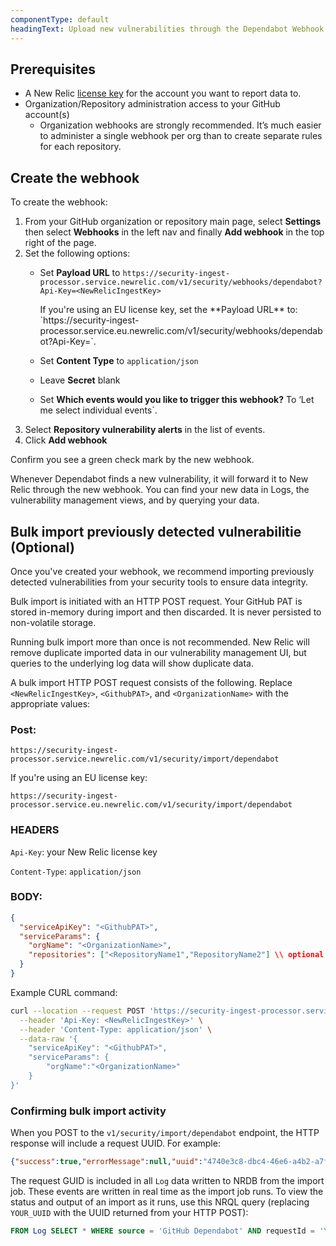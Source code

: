 ```yaml
---
componentType: default
headingText: Upload new vulnerabilities through the Dependabot Webhook Integration
---
```


## Prerequisites

* A New Relic [license key](/docs/accounts-partnerships/install-new-relic/account-setup/license-key) for the account you want to report data to.
* Organization/Repository administration access to your GitHub account(s)
  * Organization webhooks are strongly recommended. It’s much easier to administer a single webhook per org than to create separate rules for each repository.

## Create the webhook

To create the webhook:

1. From your GitHub organization or repository main page, select **Settings** then select **Webhooks** in the left nav and finally **Add webhook** in the top right of the page.
2. Set the following options:
   * Set **Payload URL** to `https://security-ingest-processor.service.newrelic.com/v1/security/webhooks/dependabot?Api-Key=<NewRelicIngestKey>`

   

     <Callout variant="important">
         If you're using an EU license key, set the **Payload URL** to: `https://security-ingest-processor.service.eu.newrelic.com/v1/security/webhooks/dependabot?Api-Key=<NewRelicIngestKey>`.
      </Callout>


   * Set **Content Type** to `application/json`
   * Leave **Secret** blank
   * Set **Which events would you like to trigger this webhook?** To ‘Let me select individual events\`.
3. Select **Repository vulnerability alerts** in the list of events.
4. Click **Add webhook**

Confirm you see a green check mark by the new webhook.

Whenever Dependabot finds a new vulnerability, it will forward it to New Relic through the new webhook. You can find your new data in Logs, the vulnerability management views, and by querying your data.

## Bulk import previously detected vulnerabilitie (Optional)

Once you've created your webhook, we recommend importing previously detected vulnerabilities from your security tools to ensure data integrity.

Bulk import is initiated with an HTTP POST request. Your GitHub PAT is stored in-memory during import and then discarded. It is never persisted to non-volatile storage.

<Callout variant="caution">
  Running bulk import more than once is not recommended. New Relic will remove duplicate imported data in our vulnerability management UI, but queries to the underlying log data will show duplicate data.
</Callout>

A bulk import HTTP POST request consists of the following. Replace `<NewRelicIngestKey>`, `<GithubPAT>`, and `<OrganizationName>` with the appropriate values:

### Post:

```
https://security-ingest-processor.service.newrelic.com/v1/security/import/dependabot
```

If you're using an EU license key:

```
https://security-ingest-processor.service.eu.newrelic.com/v1/security/import/dependabot
```

### HEADERS

`Api-Key`: your New Relic license key

`Content-Type`: `application/json`

### BODY:

```json
{
  "serviceApiKey": "<GithubPAT>",
  "serviceParams": {
    "orgName": "<OrganizationName>",
    "repositories": ["<RepositoryName1","RepositoryName2"] \\ optional
  }
}
```

Example CURL command:

```sh
curl --location --request POST 'https://security-ingest-processor.service.newrelic.com/v1/security/import/dependabot' \
  --header 'Api-Key: <NewRelicIngestKey>' \
  --header 'Content-Type: application/json' \
  --data-raw '{
    "serviceApiKey": "<GithubPAT>",
    "serviceParams": {
        "orgName":"<OrganizationName>"
    }
}'
```

### Confirming bulk import activity

When you POST to the `v1/security/import/dependabot` endpoint, the HTTP response will include a request UUID. For example:

```json
{"success":true,"errorMessage":null,"uuid":"4740e3c8-dbc4-46e6-a4b2-a7fb6f918d20"}
```

The request GUID is included in all `Log` data written to NRDB from the import job. These events are written in real time as the import job runs. To view the status and output of an import as it runs, use this NRQL query (replacing `YOUR_UUID` with the UUID returned from your HTTP POST):

```sql
FROM Log SELECT * WHERE source = 'GitHub Dependabot' AND requestId = 'YOUR_UUID'
```
